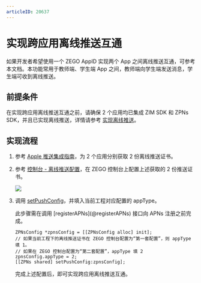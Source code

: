 ```yaml
---
articleID: 20637
---
```

# 实现跨应用离线推送互通

如果开发者希望使用一个 ZEGO AppID 实现两个 App 之间离线推送互通，可参考本文档。本功能常用于教师端、学生端 App 之间，教师端向学生端发送消息，学生端可收到离线推送。

## 前提条件

在实现跨应用离线推送互通之前，请确保 2 个应用均已集成 ZIM SDK 和 ZPNs SDK，并且已实现离线推送，详情请参考 [实现离线推送](./Implement%20offline%20push%20notification.mdx)。


## 实现流程

1. 参考 [Apple 推送集成指南](./Integrate%20APNs.mdx)，为 2 个应用分别获取 2 份离线推送证书。
2. 参考 [控制台 - 离线推送配置](https://doc-zh.zego.im/article/16233)，在 ZEGO 控制台上配置上述获取的 2 份推送证书。

    <Frame width="512" height="auto" caption=""><img src="https://storage.zego.im/sdk-doc/Pics/ZIM/Apple_offline_push_certificate.jpeg" /></Frame>

3. 调用 [setPushConfig](@setPushConfig)，并填入当前工程对应配置的 appType。

    <Warning title="注意">
    此步骤需在调用 [registerAPNs](@registerAPNs) 接口向 APNs 注册之前完成。
    </Warning>

    ```objc
    ZPNsConfig *zpnsConfig = [[ZPNsConfig alloc] init];
    // 如果当前工程下的离线推送证书在 ZEGO 控制台配置为“第一套配置”，则 appType 填 1。
    // 如果在 ZEGO 控制台配置为“第二套配置”，appType 填 2
    zpnsConfig.appType = 2;
    [[ZPNs shared] setPushConfig:zpnsConfig];
    ```

    完成上述配置后，即可实现跨应用离线推送互通。